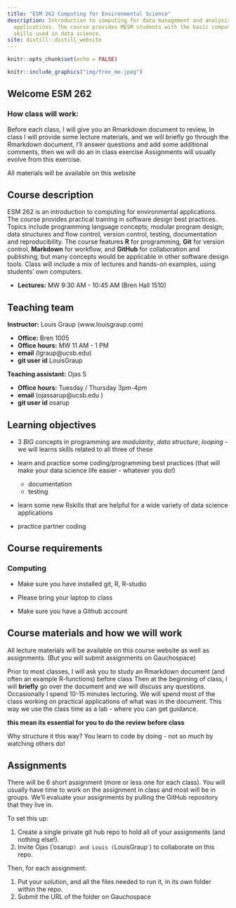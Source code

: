 ```yaml
---
title: "ESM 262 Computing for Environmental Science"
description: Introduction to computing for data management and analysis for environmental
  applications. The course provides MESM students with the basic computing and programming
  skills used in data science.
site: distill::distill_website
---
```


```r
knitr::opts_chunk$set(echo = FALSE)
```

```r


knitr::include_graphics("img/tree_me.jpeg")
```

## Welcome ESM 262



### How class will work:

Before each class, I will give you an Rmarkdown document to review, 
In class I will provide some lecture materials, and we will briefly go through the Rmarkdown document, I'll answer questions and add some additional comments, then we will do an in class exercise
Assignments will usually evolve from this exercise.

All materials will be available on this website


## Course description

ESM 262 is an introduction to computing for environmental applications. The course provides practical training in software design best practices. Topics include  programming language concepts; modular program design; data structures and flow control, version control, testing, documentation and reproducibility. The course features **R** for programming, **Git** for version control, **Markdown** for workflow, and **GitHub** for collaboration and publishing, but many concepts would be applicable in other software design tools.
Class will include a mix of lectures and hands-on examples, using students' own computers.

-   **Lectures:** MW 9:30 AM - 10:45 AM (Bren Hall 1510)

## Teaching team

**Instructor:** Louis Graup (www.louisgraup.com)

-   **Office:** Bren 1005
-   **Office hours:** MW 11 AM - 1 PM
-   **email**  (lgraup@ucsb.edu)
-   **git user id** LouisGraup

**Teaching assistant:** Ojas S


-   **Office hours:**  Tuesday / Thursday 3pm-4pm
-   **email** (ojassarup@ucsb.edu )
-   **git user id** osarup



## Learning objectives

- 3 *BIG* concepts in programming are *modularity*, *data structure*, *looping* - we will learns skills related to all three of these

- learn and practice some coding/programming best practices (that will make your data science life easier - whatever you do!)
  - documentation
  - testing

- learn some new Rskills that are helpful for a wide variety of data science applications

- practice partner coding

## Course requirements

### Computing

-   Make sure you have installed git, R, R-studio

-   Please bring your laptop to class

-   Make sure you have a Github account

## Course materials and how we will work

All lecture materials will be available on this course website as well as assignments. (But you will submit assignments on Gauchospace)

Prior to most classes,  I will ask you to study an Rmarkdown document (and often an example R-functions) before class
Then at the beginning of class, I will **briefly** go over the document and we will discuss any questions. Occasionally I spend 10-15 minutes lecturing. We will spend most of the class working on practical applications of what was in the document.  This way we use the class time as a lab - where you can get guidance.  

**this mean its essential for you to do the review before class **

Why structure it this way?
You learn to code by doing - not so much by watching others do!


## Assignments

There will be 6 short assignment (more or less one for each class). You will usually have time to work on the assignment in class and most will be in groups. We'll evaluate your assignments by pulling the GitHub repository that they live in.

To set this up:

1. Create a single private git hub repo to hold all of your assignments (and nothing else!).
2. Invite Ojas ('osarup`) and Louis (`LouisGraup`) to collaborate on this repo.

Then, for each assignment:

1. Put your solution, and all the files needed to run it, in its own folder within the repo.
2. Submit the URL of the folder on Gauchospace


